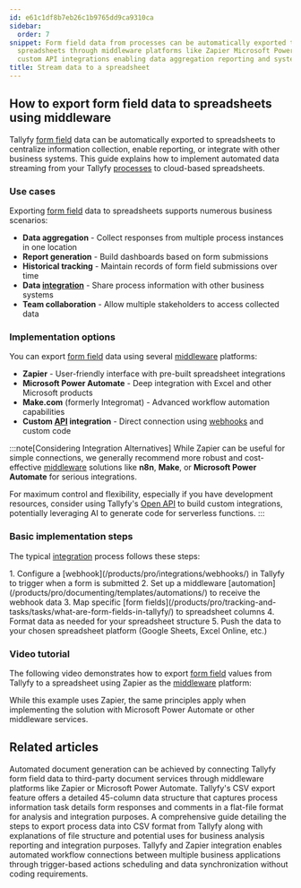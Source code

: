 ```yaml
---
id: e61c1df8b7eb26c1b9765dd9ca9310ca
sidebar:
  order: 7
snippet: Form field data from processes can be automatically exported to cloud-based
  spreadsheets through middleware platforms like Zapier Microsoft Power Automate or
  custom API integrations enabling data aggregation reporting and system integration.
title: Stream data to a spreadsheet
---
```



## How to export form field data to spreadsheets using middleware

Tallyfy [form field](/products/pro/tracking-and-tasks/tasks/what-are-form-fields-in-tallyfy/) data can be automatically exported to spreadsheets to centralize information collection, enable reporting, or integrate with other business systems. This guide explains how to implement automated data streaming from your Tallyfy [processes](/products/pro/tracking-and-tasks/processes/) to cloud-based spreadsheets.

### Use cases

Exporting [form field](/products/pro/tracking-and-tasks/tasks/what-are-form-fields-in-tallyfy/) data to spreadsheets supports numerous business scenarios:

- **Data aggregation** - Collect responses from multiple process instances in one location
- **Report generation** - Build dashboards based on form submissions
- **Historical tracking** - Maintain records of form field submissions over time
- **Data [integration](/products/pro/integrations/)** - Share process information with other business systems
- **Team collaboration** - Allow multiple stakeholders to access collected data

### Implementation options

You can export [form field](/products/pro/tracking-and-tasks/tasks/what-are-form-fields-in-tallyfy/) data using several [middleware](/products/pro/integrations/middleware/) platforms:

- **Zapier** - User-friendly interface with pre-built spreadsheet integrations
- **Microsoft Power Automate** - Deep integration with Excel and other Microsoft products
- **Make.com** (formerly Integromat) - Advanced workflow automation capabilities
- **Custom [API](/products/pro/integrations/open-api/) integration** - Direct connection using [webhooks](/products/pro/integrations/webhooks/) and custom code

:::note[Considering Integration Alternatives]
While Zapier can be useful for simple connections, we generally recommend more robust and cost-effective [middleware](/products/pro/integrations/middleware/) solutions like **n8n**, **Make**, or **Microsoft Power Automate** for serious integrations.

For maximum control and flexibility, especially if you have development resources, consider using Tallyfy's [Open API](/products/pro/integrations/open-api/) to build custom integrations, potentially leveraging AI to generate code for serverless functions.
:::

### Basic implementation steps
The typical [integration](/products/pro/integrations/) process follows these steps:

<Steps>
1. Configure a [webhook](/products/pro/integrations/webhooks/) in Tallyfy to trigger when a form is submitted
2. Set up a middleware [automation](/products/pro/documenting/templates/automations/) to receive the webhook data
3. Map specific [form fields](/products/pro/tracking-and-tasks/tasks/what-are-form-fields-in-tallyfy/) to spreadsheet columns
4. Format data as needed for your spreadsheet structure
5. Push the data to your chosen spreadsheet platform (Google Sheets, Excel Online, etc.)
</Steps>

### Video tutorial

The following video demonstrates how to export [form field](/products/pro/tracking-and-tasks/tasks/what-are-form-fields-in-tallyfy/) values from Tallyfy to a spreadsheet using Zapier as the [middleware](/products/pro/integrations/middleware/) platform:

<lite-vimeo videoid="349793950"></lite-vimeo>

While this example uses Zapier, the same principles apply when implementing the solution with Microsoft Power Automate or other middleware services.


## Related articles
<CardGrid>
<LinkTitleCard header="<b>Documents > Send data to document creation systems</b>" href="/products/pro/documenting/documents/how-to-generate-documents-from-form-fields/" > Automated document generation can be achieved by connecting Tallyfy form field data to third-party document services through middleware platforms like Zapier or Microsoft Power Automate. </LinkTitleCard>
<LinkTitleCard header="<b>Analytics > CSV file structure</b>" href="/products/pro/integrations/analytics/how-is-the-csv-file-structured-in-tallyfy/" > Tallyfy's CSV export feature offers a detailed 45-column data structure that captures process information task details form responses and comments in a flat-file format for analysis and integration purposes. </LinkTitleCard>
<LinkTitleCard header="<b>Processes > Export process to CSV</b>" href="/products/pro/tracking-and-tasks/processes/how-can-i-export-tallyfy-processes-to-csv/" > A comprehensive guide detailing the steps to export process data into CSV format from Tallyfy along with explanations of file structure and potential uses for business analysis reporting and integration purposes. </LinkTitleCard>
<LinkTitleCard header="<b>Middleware > Zapier</b>" href="/products/pro/integrations/middleware/zapier/" > Tallyfy and Zapier integration enables automated workflow connections between multiple business applications through trigger-based actions scheduling and data synchronization without coding requirements. </LinkTitleCard>
</CardGrid>